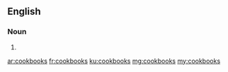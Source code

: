 ==English==

===Noun===
{{head|en}}
# {{plural of|cookbook}}

[[ar:cookbooks]]
[[fr:cookbooks]]
[[ku:cookbooks]]
[[mg:cookbooks]]
[[my:cookbooks]]